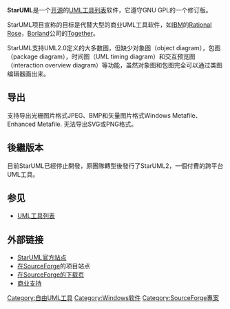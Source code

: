 {{Infobox Software
 | name = StarUML
 | logo = 
 | screenshot = 
 | caption = StarUML displaying the [[class_diagram|class diagram]] editor
 | latest_release_version = 5.0
 | latest_release_date = {{release date|2005|12|30}}
 | developer = [[Plastic_Software|Plastic Software]] in association with the community
 | operating_system = [[Microsoft_Windows|Microsoft Windows]]
 | genre = [[UML_tool|UML tool]]
 | license = Modified [[GNU_General_Public_License|GPL]]
 | website = [http://staruml.io/ staruml.io]
}}

'''StarUML'''是一个[[开源|开源]]的[[UML工具|UML工具列表]]软件，它遵守GNU GPL的一个修订版。

StarUML项目宣称的目标是代替大型的商业UML工具软件，如[[IBM|IBM]]的[[Rational_Rose|Rational Rose]]，[[Borland|Borland]]公司的[[Borland_Together|Together]]。

StarUML支持UML2.0定义的大多数图，但缺少对象图（object diagram），包图（package diagram），时间图（UML timing diagram）和交互预览图（interaction overview diagram）等功能，虽然对象图和包图完全可以通过类图编辑器画出来。

== 导出 ==

支持导出光栅图片格式JPEG、BMP和矢量图片格式Windows Metafile、Enhanced Metafile.
无法导出SVG或PNG格式。

== 後繼版本 ==

目前StarUML已經停止開發，原團隊轉型後發行了StarUML2，一個付費的跨平台UML工具。

== 参见 ==
*[[UML工具列表|UML工具列表]]

== 外部链接 ==
*[http://staruml.io/ StarUML官方站点]{{Wayback|url=http://staruml.io/ |date=20140823030555 }}
*[http://sourceforge.net/projects/staruml/ 在SourceForge]{{Wayback|url=http://sourceforge.net/projects/staruml/ |date=20080922140850 }}的项目站点
*[http://sourceforge.net/project/showfiles.php?group_id=152825 在SourceForge的下载页]{{Wayback|url=http://sourceforge.net/project/showfiles.php?group_id=152825 |date=20081219055518 }}
*[https://web.archive.org/web/19990427073802/http://www.plasticsoftware.com/ 商业支持]

[[Category:自由UML工具|Category:自由UML工具]]
[[Category:Windows软件|Category:Windows软件]]
[[Category:SourceForge專案|Category:SourceForge專案]]